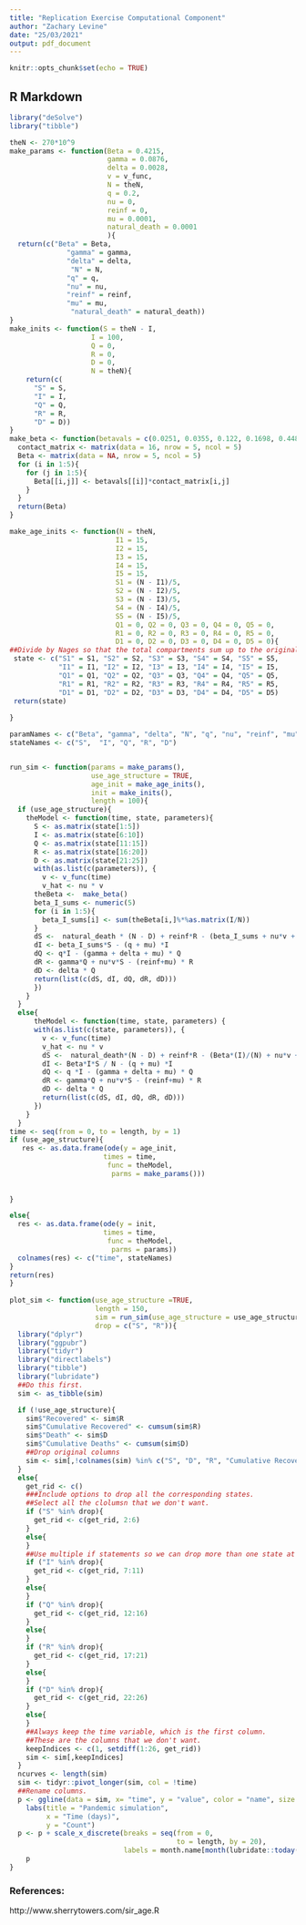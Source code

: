 ```yaml
---
title: "Replication Exercise Computational Component"
author: "Zachary Levine"
date: "25/03/2021"
output: pdf_document
---
```


```r
knitr::opts_chunk$set(echo = TRUE)
```

## R Markdown

```r
library("deSolve")
library("tibble")

theN <- 270*10^9
make_params <- function(Beta = 0.4215,
                        gamma = 0.0876,
                        delta = 0.0028,
                        v = v_func,
                        N = theN,
                        q = 0.2,
                        nu = 0,
                        reinf = 0,
                        mu = 0.0001,
                        natural_death = 0.0001 
                        ){
  return(c("Beta" = Beta,
              "gamma" = gamma,
              "delta" = delta,
               "N" = N,
              "q" = q,
              "nu" = nu,
              "reinf" = reinf,
              "mu" = mu,
               "natural_death" = natural_death))
}
make_inits <- function(S = theN - I,
                    I = 100,
                    Q = 0,
                    R = 0,
                    D = 0,
                    N = theN){
    return(c(
      "S" = S,
      "I" = I,
      "Q" = Q,
      "R" = R,
      "D" = D))
}
make_beta <- function(betavals = c(0.0251, 0.0355, 0.122, 0.1698, 0.4488)){
  contact_matrix <- matrix(data = 16, nrow = 5, ncol = 5)
  Beta <- matrix(data = NA, nrow = 5, ncol = 5)
  for (i in 1:5){
    for (j in 1:5){
      Beta[[i,j]] <- betavals[[i]]*contact_matrix[i,j]
    }
  }
  return(Beta)
}

make_age_inits <- function(N = theN,
                          I1 = 15,
                          I2 = 15,
                          I3 = 15,
                          I4 = 15,
                          I5 = 15,
                          S1 = (N - I1)/5,
                          S2 = (N - I2)/5,
                          S3 = (N - I3)/5,
                          S4 = (N - I4)/5,
                          S5 = (N - I5)/5,
                          Q1 = 0, Q2 = 0, Q3 = 0, Q4 = 0, Q5 = 0,
                          R1 = 0, R2 = 0, R3 = 0, R4 = 0, R5 = 0,
                          D1 = 0, D2 = 0, D3 = 0, D4 = 0, D5 = 0){
##Divide by Nages so that the total compartments sum up to the original population.
 state <- c("S1" = S1, "S2" = S2, "S3" = S3, "S4" = S4, "S5" = S5,
            "I1" = I1, "I2" = I2, "I3" = I3, "I4" = I4, "I5" = I5,
            "Q1" = Q1, "Q2" = Q2, "Q3" = Q3, "Q4" = Q4, "Q5" = Q5,
            "R1" = R1, "R2" = R2, "R3" = R3, "R4" = R4, "R5" = R5,
            "D1" = D1, "D2" = D2, "D3" = D3, "D4" = D4, "D5" = D5)
 return(state)
 
}

paramNames <- c("Beta", "gamma", "delta", "N", "q", "nu", "reinf", "mu", "natural_death")
stateNames <- c("S",  "I", "Q", "R", "D")


run_sim <- function(params = make_params(),
                    use_age_structure = TRUE,
                    age_init = make_age_inits(),
                    init = make_inits(),
                    length = 100){
  if (use_age_structure){
    theModel <- function(time, state, parameters){
      S <- as.matrix(state[1:5])   
      I <- as.matrix(state[6:10])    
      Q <- as.matrix(state[11:15])  
      R <- as.matrix(state[16:20])   
      D <- as.matrix(state[21:25])
      with(as.list(c(parameters)), {
        v <- v_func(time)
        v_hat <- nu * v
      theBeta <-  make_beta()
      beta_I_sums <- numeric(5)
      for (i in 1:5){
        beta_I_sums[i] <- sum(theBeta[i,]%*%as.matrix(I/N))
      }
      dS <-  natural_death * (N - D) + reinf*R - (beta_I_sums + nu*v + mu)*S
      dI <- beta_I_sums*S - (q + mu) *I
      dQ <- q*I - (gamma + delta + mu) * Q
      dR <- gamma*Q + nu*v*S - (reinf+mu) * R
      dD <- delta * Q
      return(list(c(dS, dI, dQ, dR, dD)))
      })
    }
  }
  else{
      theModel <- function(time, state, parameters) {
      with(as.list(c(state, parameters)), {
        v <- v_func(time)
        v_hat <- nu * v
        dS <-  natural_death*(N - D) + reinf*R - (Beta*(I)/(N) + nu*v + mu)*S
        dI <- Beta*I*S / N - (q + mu) *I
        dQ <- q *I - (gamma + delta + mu) * Q
        dR <- gamma*Q + nu*v*S - (reinf+mu) * R
        dD <- delta * Q
        return(list(c(dS, dI, dQ, dR, dD)))
      })
    }
  }
time <- seq(from = 0, to = length, by = 1)
if (use_age_structure){
   res <- as.data.frame(ode(y = age_init,
                       times = time,
                        func = theModel,
                         parms = make_params()))
   
  
}

else{
  res <- as.data.frame(ode(y = init,
                       times = time,
                        func = theModel,
                         parms = params))
  colnames(res) <- c("time", stateNames)
}
return(res)
}
 
plot_sim <- function(use_age_structure =TRUE,
                     length = 150,
                     sim = run_sim(use_age_structure = use_age_structure, length = length),
                     drop = c("S", "R")){
  library("dplyr")
  library("ggpubr")
  library("tidyr")
  library("directlabels")
  library("tibble")
  library("lubridate")
  ##Do this first.
  sim <- as_tibble(sim)

  if (!use_age_structure){
    sim$"Recovered" <- sim$R
    sim$"Cumulative Recovered" <- cumsum(sim$R)
    sim$"Death" <- sim$D
    sim$"Cumulative Deaths" <- cumsum(sim$D)
    ##Drop original columns
    sim <- sim[,!colnames(sim) %in% c("S", "D", "R", "Cumulative Recovered", "Cumulative Deaths")]
  }
  else{
    get_rid <- c()
    ###Include options to drop all the corresponding states.
    ##Select all the clolumsn that we don't want.
    if ("S" %in% drop){
      get_rid <- c(get_rid, 2:6)
    }
    else{
    }
    ##Use multiple if statements so we can drop more than one state at a time.
    if ("I" %in% drop){
      get_rid <- c(get_rid, 7:11)
    }
    else{
    }
    if ("Q" %in% drop){
      get_rid <- c(get_rid, 12:16)
    }
    else{
    }
    if ("R" %in% drop){
      get_rid <- c(get_rid, 17:21)
    }
    else{
    }
    if ("D" %in% drop){
      get_rid <- c(get_rid, 22:26)
    }
    else{
    }
    ##Always keep the time variable, which is the first column.
    ##These are the columns that we don't want.
    keepIndices <- c(1, setdiff(1:26, get_rid))
    sim <- sim[,keepIndices]
  }
  ncurves <- length(sim)
  sim <- tidyr::pivot_longer(sim, col = !time)
  ##Rename columns.
  p <- ggline(data = sim, x= "time", y = "value", color = "name", size = 1.5, plot_type = "l") +
    labs(title = "Pandemic simulation",
         x = "Time (days)",
         y = "Count")
  p <- p + scale_x_discrete(breaks = seq(from = 0,
                                         to = length, by = 20),
                            labels = month.name[month(lubridate::today() + days(seq(from = 0, to = length, by = 20)))])
    p
}
```

### References:
http://www.sherrytowers.com/sir_age.R
